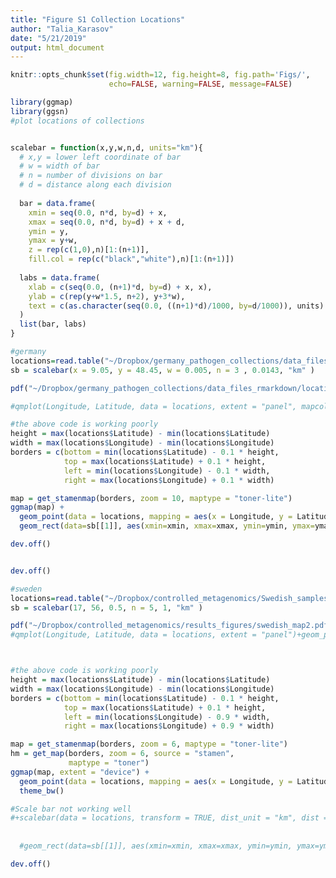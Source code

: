 ```yaml
---
title: "Figure S1 Collection Locations"
author: "Talia_Karasov"
date: "5/21/2019"
output: html_document
---
```


```r
knitr::opts_chunk$set(fig.width=12, fig.height=8, fig.path='Figs/',
                      echo=FALSE, warning=FALSE, message=FALSE)
```

```r
library(ggmap)
library(ggsn)
#plot locations of collections


scalebar = function(x,y,w,n,d, units="km"){
  # x,y = lower left coordinate of bar
  # w = width of bar
  # n = number of divisions on bar
  # d = distance along each division
  
  bar = data.frame( 
    xmin = seq(0.0, n*d, by=d) + x,
    xmax = seq(0.0, n*d, by=d) + x + d,
    ymin = y,
    ymax = y+w,
    z = rep(c(1,0),n)[1:(n+1)],
    fill.col = rep(c("black","white"),n)[1:(n+1)])
  
  labs = data.frame(
    xlab = c(seq(0.0, (n+1)*d, by=d) + x, x), 
    ylab = c(rep(y+w*1.5, n+2), y+3*w),
    text = c(as.character(seq(0.0, ((n+1)*d)/1000, by=d/1000)), units)
  )
  list(bar, labs)
}

#germany
locations=read.table("~/Dropbox/germany_pathogen_collections/data_files_rmarkdown/location_sampling_lat_long.txt",header=T)
sb = scalebar(x = 9.05, y = 48.45, w = 0.005, n = 3 , 0.0143, "km" )

pdf("~/Dropbox/germany_pathogen_collections/data_files_rmarkdown/locations_collections.pdf")

#qmplot(Longitude, Latitude, data = locations, extent = "panel", mapcolor = "bw", maptype = "toner")+geom_point(color="RED", cex=4)+geom_rect(data=sb[[1]], aes(xmin=xmin, xmax=xmax, ymin=ymin, ymax=ymax, fill=z), inherit.aes=F, show.legend = F,  color = "black", fill = sb[[1]]$fill.col)+geom_text(data=sb[[2]], aes(x=xlab, y=ylab, label=text), inherit.aes=F, show.legend = F) 

#the above code is working poorly
height = max(locations$Latitude) - min(locations$Latitude) 
width = max(locations$Longitude) - min(locations$Longitude)
borders = c(bottom = min(locations$Latitude) - 0.1 * height, 
            top = max(locations$Latitude) + 0.1 * height,
            left = min(locations$Longitude) - 0.1 * width,
            right = max(locations$Longitude) + 0.1 * width)

map = get_stamenmap(borders, zoom = 10, maptype = "toner-lite")
ggmap(map) +
  geom_point(data = locations, mapping = aes(x = Longitude, y = Latitude), color = "RED", cex = 4) +
  geom_rect(data=sb[[1]], aes(xmin=xmin, xmax=xmax, ymin=ymin, ymax=ymax, fill=z), inherit.aes=F, show.legend = F,  color = "black", fill = sb[[1]]$fill.col)+geom_text(data=sb[[2]], aes(x=xlab, y=ylab, label=text), inherit.aes=F, show.legend = F) 

dev.off()


dev.off()

#sweden
locations=read.table("~/Dropbox/controlled_metagenomics/Swedish_samples/swedish_sites.txt",header=T, sep="\t")
sb = scalebar(17, 56, 0.5, n = 5, 1, "km" )

pdf("~/Dropbox/controlled_metagenomics/results_figures/swedish_map2.pdf", useDingbats = FALSE)
#qmplot(Longitude, Latitude, data = locations, extent = "panel")+geom_point(color="RED", cex=4)+geom_rect(data=sb[[1]], aes(xmin=xmin, xmax=xmax, ymin=ymin, ymax=ymax, fill=z), inherit.aes=F, show.legend = F,  color = "black", fill = sb[[1]]$fill.col)+geom_text(data=sb[[2]], aes(x=xlab, y=ylab, label=text), inherit.aes=F, show.legend = F) 



#the above code is working poorly
height = max(locations$Latitude) - min(locations$Latitude) 
width = max(locations$Longitude) - min(locations$Longitude)
borders = c(bottom = min(locations$Latitude) - 0.1 * height, 
            top = max(locations$Latitude) + 0.1 * height,
            left = min(locations$Longitude) - 0.9 * width,
            right = max(locations$Longitude) + 0.9 * width)

map = get_stamenmap(borders, zoom = 6, maptype = "toner-lite")
hm = get_map(borders, zoom = 6, source = "stamen",
             maptype = "toner") 
ggmap(map, extent = "device") +
  geom_point(data = locations, mapping = aes(x = Longitude, y = Latitude), color = "RED", cex = 4)  +
  theme_bw()

#Scale bar not working well
#+scalebar(data = locations, transform = TRUE, dist_unit = "km", dist = 1)
  
  
  #geom_rect(data=sb[[1]], aes(xmin=xmin, xmax=xmax, ymin=ymin, ymax=ymax, fill=z), inherit.aes=F, show.legend = F,  color = "black", fill = sb[[1]]$fill.col)+geom_text(data=sb[[2]], aes(x=xlab, y=ylab, label=text), inherit.aes=F, show.legend = F) 

dev.off()
```
